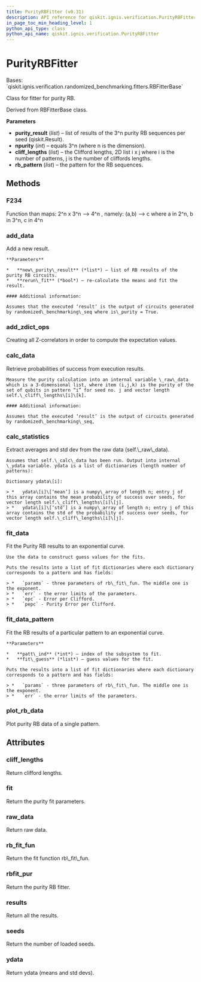 ```yaml
---
title: PurityRBFitter (v0.31)
description: API reference for qiskit.ignis.verification.PurityRBFitter in qiskit v0.31
in_page_toc_min_heading_level: 1
python_api_type: class
python_api_name: qiskit.ignis.verification.PurityRBFitter
---
```


# PurityRBFitter

<Class id="qiskit.ignis.verification.PurityRBFitter" isDedicatedPage={true} github="https://github.com/qiskit-community/qiskit-ignis/tree/stable/0.6/qiskit/ignis/verification/randomized_benchmarking/fitters.py" signature="PurityRBFitter(purity_result, npurity, cliff_lengths, rb_pattern=None)" modifiers="class">
  Bases: `qiskit.ignis.verification.randomized_benchmarking.fitters.RBFitterBase`

  Class for fitter for purity RB.

  Derived from RBFitterBase class.

  **Parameters**

  *   **purity\_result** (*list*) – list of results of the 3^n purity RB sequences per seed (qiskit.Result).
  *   **npurity** (*int*) – equals 3^n (where n is the dimension).
  *   **cliff\_lengths** (*list*) – the Clifford lengths, 2D list i x j where i is the number of patterns, j is the number of cliffords lengths.
  *   **rb\_pattern** (*list*) – the pattern for the RB sequences.

  ## Methods

  <span id="qiskit-ignis-verification-purityrbfitter-f234" />

  ### F234

  <Function id="qiskit.ignis.verification.PurityRBFitter.F234" signature="PurityRBFitter.F234(n, a, b)" modifiers="static">
    Function than maps: 2^n x 3^n –> 4^n , namely: (a,b) –> c where a in 2^n, b in 3^n, c in 4^n
  </Function>

  <span id="qiskit-ignis-verification-purityrbfitter-add-data" />

  ### add\_data

  <Function id="qiskit.ignis.verification.PurityRBFitter.add_data" signature="PurityRBFitter.add_data(new_purity_result, rerun_fit=True)">
    Add a new result.

    **Parameters**

    *   **new\_purity\_result** (*list*) – list of RB results of the purity RB circuits.
    *   **rerun\_fit** (*bool*) – re-calculate the means and fit the result.

    #### Additional information:

    Assumes that the executed ‘result’ is the output of circuits generated by randomized\_benchmarking\_seq where is\_purity = True.
  </Function>

  <span id="qiskit-ignis-verification-purityrbfitter-add-zdict-ops" />

  ### add\_zdict\_ops

  <Function id="qiskit.ignis.verification.PurityRBFitter.add_zdict_ops" signature="PurityRBFitter.add_zdict_ops()">
    Creating all Z-correlators in order to compute the expectation values.
  </Function>

  <span id="qiskit-ignis-verification-purityrbfitter-calc-data" />

  ### calc\_data

  <Function id="qiskit.ignis.verification.PurityRBFitter.calc_data" signature="PurityRBFitter.calc_data()">
    Retrieve probabilities of success from execution results.

    Measure the purity calculation into an internal variable \_raw\_data which is a 3-dimensional list, where item (i,j,k) is the purity of the set of qubits in pattern “i” for seed no. j and vector length self.\_cliff\_lengths\[i]\[k].

    #### Additional information:

    Assumes that the executed ‘result’ is the output of circuits generated by randomized\_benchmarking\_seq,
  </Function>

  <span id="qiskit-ignis-verification-purityrbfitter-calc-statistics" />

  ### calc\_statistics

  <Function id="qiskit.ignis.verification.PurityRBFitter.calc_statistics" signature="PurityRBFitter.calc_statistics()">
    Extract averages and std dev from the raw data (self.\_raw\_data).

    Assumes that self.\_calc\_data has been run. Output into internal \_ydata variable. ydata is a list of dictionaries (length number of patterns):

    Dictionary ydata\[i]:

    > *   ydata\[i]\[‘mean’] is a numpy\_array of length n; entry j of this array contains the mean probability of success over seeds, for vector length self.\_cliff\_lengths\[i]\[j].
    > *   ydata\[i]\[‘std’] is a numpy\_array of length n; entry j of this array contains the std of the probability of success over seeds, for vector length self.\_cliff\_lengths\[i]\[j].
  </Function>

  <span id="qiskit-ignis-verification-purityrbfitter-fit-data" />

  ### fit\_data

  <Function id="qiskit.ignis.verification.PurityRBFitter.fit_data" signature="PurityRBFitter.fit_data()">
    Fit the Purity RB results to an exponential curve.

    Use the data to construct guess values for the fits.

    Puts the results into a list of fit dictionaries where each dictionary corresponds to a pattern and has fields:

    > *   `params` - three parameters of rb\_fit\_fun. The middle one is the exponent.
    > *   `err` - the error limits of the parameters.
    > *   `epc` - Error per Clifford.
    > *   `pepc` - Purity Error per Clifford.
  </Function>

  <span id="qiskit-ignis-verification-purityrbfitter-fit-data-pattern" />

  ### fit\_data\_pattern

  <Function id="qiskit.ignis.verification.PurityRBFitter.fit_data_pattern" signature="PurityRBFitter.fit_data_pattern(patt_ind, fit_guess)">
    Fit the RB results of a particular pattern to an exponential curve.

    **Parameters**

    *   **patt\_ind** (*int*) – index of the subsystem to fit.
    *   **fit\_guess** (*list*) – guess values for the fit.

    Puts the results into a list of fit dictionaries where each dictionary corresponds to a pattern and has fields:

    > *   `params` - three parameters of rb\_fit\_fun. The middle one is the exponent.
    > *   `err` - the error limits of the parameters.
  </Function>

  <span id="qiskit-ignis-verification-purityrbfitter-plot-rb-data" />

  ### plot\_rb\_data

  <Function id="qiskit.ignis.verification.PurityRBFitter.plot_rb_data" signature="PurityRBFitter.plot_rb_data(pattern_index=0, ax=None, add_label=True, show_plt=True)">
    Plot purity RB data of a single pattern.
  </Function>

  ## Attributes

  ### cliff\_lengths

  <Attribute id="qiskit.ignis.verification.PurityRBFitter.cliff_lengths">
    Return clifford lengths.
  </Attribute>

  ### fit

  <Attribute id="qiskit.ignis.verification.PurityRBFitter.fit">
    Return the purity fit parameters.
  </Attribute>

  ### raw\_data

  <Attribute id="qiskit.ignis.verification.PurityRBFitter.raw_data">
    Return raw data.
  </Attribute>

  ### rb\_fit\_fun

  <Attribute id="qiskit.ignis.verification.PurityRBFitter.rb_fit_fun">
    Return the fit function rb\_fit\_fun.
  </Attribute>

  ### rbfit\_pur

  <Attribute id="qiskit.ignis.verification.PurityRBFitter.rbfit_pur">
    Return the purity RB fitter.
  </Attribute>

  ### results

  <Attribute id="qiskit.ignis.verification.PurityRBFitter.results">
    Return all the results.
  </Attribute>

  ### seeds

  <Attribute id="qiskit.ignis.verification.PurityRBFitter.seeds">
    Return the number of loaded seeds.
  </Attribute>

  ### ydata

  <Attribute id="qiskit.ignis.verification.PurityRBFitter.ydata">
    Return ydata (means and std devs).
  </Attribute>
</Class>

